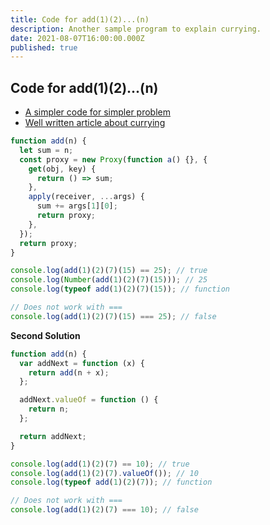 ```yaml
---
title: Code for add(1)(2)...(n)
description: Another sample program to explain currying.
date: 2021-08-07T16:00:00.000Z
published: true
---
```


## Code for add(1)(2)...(n)

- [A simpler code for simpler problem](../code-for-add-1-2)
- [Well written article about currying](https://medium.com/@kevincennis/currying-in-javascript-c66080543528)

```js
function add(n) {
  let sum = n;
  const proxy = new Proxy(function a() {}, {
    get(obj, key) {
      return () => sum;
    },
    apply(receiver, ...args) {
      sum += args[1][0];
      return proxy;
    },
  });
  return proxy;
}

console.log(add(1)(2)(7)(15) == 25); // true
console.log(Number(add(1)(2)(7)(15))); // 25
console.log(typeof add(1)(2)(7)(15)); // function

// Does not work with ===
console.log(add(1)(2)(7)(15) === 25); // false
```

**Second Solution**

```js
function add(n) {
  var addNext = function (x) {
    return add(n + x);
  };

  addNext.valueOf = function () {
    return n;
  };

  return addNext;
}

console.log(add(1)(2)(7) == 10); // true
console.log(add(1)(2)(7).valueOf()); // 10
console.log(typeof add(1)(2)(7)); // function

// Does not work with ===
console.log(add(1)(2)(7) === 10); // false
```

